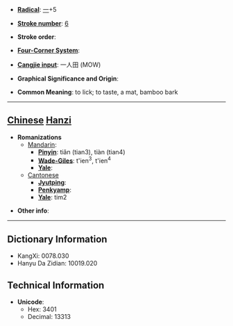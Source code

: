 * '''[[Wiktionary:Chinese radical index| Radical]]''': [[Wiktionary:Chinese radical index 一|一]]+5

* '''[[Wiktionary:Chinese total strokes index|Stroke number]]''': [[Wiktionary:Chinese total strokes index 6|6]]

* '''Stroke order''': 

* '''[[Wiktionary:Chinese four corner index|Four-Corner System]]''': 

* '''[[Wiktionary:Chinese Cangjie index|Cangjie input]]''': 一人田 (MOW)

* '''Graphical Significance and Origin''': 

* '''Common Meaning''': to lick; to taste, a mat, bamboo bark

----

== [[Chinese]] [[Hanzi]] ==

* '''Romanizations'''
** [[Mandarin]]:
*** '''[[Pinyin]]''': tiǎn (tian3), tiàn (tian4)
*** '''[[Wade-Giles]]''': t'ien<sup>3</sup>, t'ien<sup>4</sup>
*** '''[[Yale]]''': 
**[[Cantonese]]
***'''[[Jyutping]]''':
***'''[[Penkyamp]]''': 
***'''[[Yale]]''': tim2

* '''Other info''': 

----

== Dictionary Information ==

* KangXi: 0078.030
* Hanyu Da Zidian: 10019.020

== Technical Information ==

* '''Unicode''':
** Hex: 3401
** Decimal: 13313